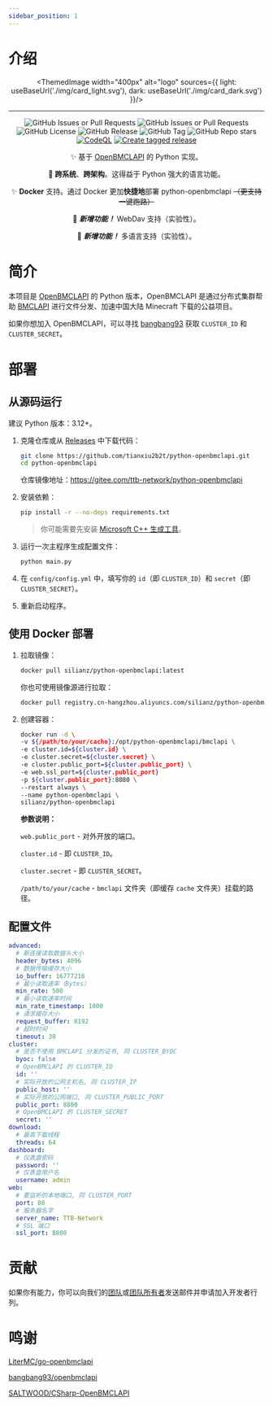 ```yaml
---
sidebar_position: 1
---
```



# 介绍

<div align="center">


<ThemedImage
  width="400px"
  alt="logo"
  sources={{
    light: useBaseUrl('./img/card_light.svg'),
    dark: useBaseUrl('./img/card_dark.svg')
}}/>

---

![GitHub Issues or Pull Requests](https://img.shields.io/github/issues-pr/TTB-Network/python-openbmclapi)
![GitHub Issues or Pull Requests](https://img.shields.io/github/issues/TTB-Network/python-openbmclapi)
![GitHub License](https://img.shields.io/github/license/TTB-Network/python-openbmclapi)
![GitHub Release](https://img.shields.io/github/v/release/TTB-Network/python-openbmclapi)
![GitHub Tag](https://img.shields.io/github/v/tag/TTB-Network/python-openbmclapi)
![GitHub Repo stars](https://img.shields.io/github/stars/TTB-Network/python-openbmclapi)
[![CodeQL](https://github.com/TTB-Network/python-openbmclapi/actions/workflows/github-code-scanning/codeql/badge.svg)](https://github.com/TTB-Network/python-openbmclapi/actions/workflows/github-code-scanning/codeql)
[![Create tagged release](https://github.com/TTB-Network/python-openbmclapi/actions/workflows/build_and_publish.yml/badge.svg)](https://github.com/TTB-Network/python-openbmclapi/actions/workflows/build_and_publish.yml)

✨ 基于 [OpenBMCLAPI](https://github.com/bangbang93/openbmclapi) 的 Python 实现。

🎨 **跨系统**、**跨架构**。这得益于 Python 强大的语言功能。

✨ **Docker** 支持。通过 Docker 更加**快捷地**部署 python-openbmclapi ~~（更支持一键跑路）~~

🎉 __*新增功能！*__ WebDav 支持（实验性）。

🎉 __*新增功能！*__ 多语言支持（实验性）。

</div>

# 简介

本项目是 [OpenBMCLAPI](https://github.com/bangbang93/openbmclapi) 的 Python 版本，OpenBMCLAPI 是通过分布式集群帮助 [BMCLAPI](https://bmclapidoc.bangbang93.com/) 进行文件分发、加速中国大陆 Minecraft 下载的公益项目。

如果你想加入 OpenBMCLAPI，可以寻找 [bangbang93](https://github.com/bangbang93) 获取 `CLUSTER_ID` 和 `CLUSTER_SECRET`。

# 部署

## 从源码运行

建议 Python 版本：3.12+。

1. 克隆仓库或从 [Releases](https://github.com/TTB-Network/python-openbmclapi/releases) 中下载代码：

    ```sh
    git clone https://github.com/tianxiu2b2t/python-openbmclapi.git
    cd python-openbmclapi
    ```

    仓库镜像地址：https://gitee.com/ttb-network/python-openbmclapi

2. 安装依赖：

    ```sh
    pip install -r --no-deps requirements.txt
    ```

    > 你可能需要先安装 [Microsoft C++ 生成工具](https://visualstudio.microsoft.com/visual-cpp-build-tools/)。

3. 运行一次主程序生成配置文件：

    ```sh
    python main.py
    ```

4. 在 `config/config.yml` 中，填写你的 `id`（即 `CLUSTER_ID`）和 `secret`（即 `CLUSTER_SECRET`）。

5. 重新启动程序。

## 使用 Docker 部署

1. 拉取镜像：

    ```sh
    docker pull silianz/python-openbmclapi:latest
    ```

    你也可使用镜像源进行拉取：

   ```sh
   docker pull registry.cn-hangzhou.aliyuncs.com/silianz/python-openbmclapi:latest
   ```

2. 创建容器：

    ```sh
    docker run -d \
    -v ${/path/to/your/cache}:/opt/python-openbmclapi/bmclapi \
    -e cluster.id=${cluster.id} \
    -e cluster.secret=${cluster.secret} \
    -e cluster.public_port=${cluster.public_port} \
    -e web.ssl_port=${cluster.public_port}
    -p ${cluster.public_port}:8080 \
    --restart always \
    --name python-openbmclapi \
    silianz/python-openbmclapi 
    ```

    **参数说明：**

    `web.public_port` - 对外开放的端口。

    `cluster.id` - 即 `CLUSTER_ID`。

    `cluster.secret` - 即 `CLUSTER_SECRET`。

    `/path/to/your/cache` - `bmclapi` 文件夹（即缓存 `cache` 文件夹）挂载的路径。

## 配置文件

```yml
advanced:
  # 新连接读取数据头大小
  header_bytes: 4096
  # 数据传输缓存大小
  io_buffer: 16777216
  # 最小读取速率（Bytes）
  min_rate: 500
  # 最小读取速率时间
  min_rate_timestamp: 1000
  # 请求缓存大小
  request_buffer: 8192
  # 超时时间
  timeout: 30
cluster:
  # 是否不使用 BMCLAPI 分发的证书, 同 CLUSTER_BYOC
  byoc: false
  # OpenBMCLAPI 的 CLUSTER_ID
  id: ''
  # 实际开放的公网主机名, 同 CLUSTER_IP
  public_host: ''
  # 实际开放的公网端口, 同 CLUSTER_PUBLIC_PORT
  public_port: 8800
  # OpenBMCLAPI 的 CLUSTER_SECRET
  secret: ''
download:
  # 最高下载线程
  threads: 64
dashboard:
  # 仪表盘密码
  password: ''
  # 仪表盘用户名
  username: admin
web:
  # 要监听的本地端口, 同 CLUSTER_PORT
  port: 80
  # 服务器名字
  server_name: TTB-Network
  # SSL 端口
  ssl_port: 8800
```

# 贡献

如果你有能力，你可以向我们的[团队](mailto://administrator@ttb-network.top)或[团队所有者](mailto://silian_zheng@outlook.com)发送邮件并申请加入开发者行列。

# 鸣谢

[LiterMC/go-openbmclapi](https://github.com/LiterMC/go-openbmclapi)

[bangbang93/openbmclapi](https://github.com/bangbang93/openbmclapi)

[SALTWOOD/CSharp-OpenBMCLAPI](https://github.com/SALTWOOD/CSharp-OpenBMCLAPI)

